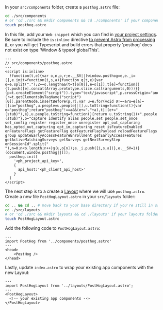 In your `src/components` folder, create a `posthog.astro` file:

```bash
cd ./src/components 
# or 'cd ./src && mkdir components && cd ./components' if your components folder doesnt exist 
touch posthog.astro
```

In this file, add your `Web snippet` which you can find in [your project settings](https://us.posthog.com/settings/project#snippet). Be sure to include the `is:inline` directive [to prevent Astro from processing it](https://docs.astro.build/en/guides/client-side-scripts/#opting-out-of-processing), or you will get Typescript and build errors that property 'posthog' does not exist on type 'Window & typeof globalThis'.

```astro file=posthog.astro
---
// src/components/posthog.astro
---
<script is:inline>
  !function(t,e){var o,n,p,r;e.__SV||(window.posthog=e,e._i=[],e.init=function(i,s,a){function g(t,e){var o=e.split(".");2==o.length&&(t=t[o[0]],e=o[1]),t[e]=function(){t.push([e].concat(Array.prototype.slice.call(arguments,0)))}}(p=t.createElement("script")).type="text/javascript",p.crossOrigin="anonymous",p.async=!0,p.src=s.api_host+"/static/array.js",(r=t.getElementsByTagName("script")[0]).parentNode.insertBefore(p,r);var u=e;for(void 0!==a?u=e[a]=[]:a="posthog",u.people=u.people||[],u.toString=function(t){var e="posthog";return"posthog"!==a&&(e+="."+a),t||(e+=" (stub)"),e},u.people.toString=function(){return u.toString(1)+".people (stub)"},o="capture identify alias people.set people.set_once set_config register register_once unregister opt_out_capturing has_opted_out_capturing opt_in_capturing reset isFeatureEnabled onFeatureFlags getFeatureFlag getFeatureFlagPayload reloadFeatureFlags group updateEarlyAccessFeatureEnrollment getEarlyAccessFeatures getActiveMatchingSurveys getSurveys getNextSurveyStep onSessionId".split(" "),n=0;n<o.length;n++)g(u,o[n]);e._i.push([i,s,a])},e.__SV=1)}(document,window.posthog||[]);
  posthog.init(
    '<ph_project_api_key>',
    {
      api_host:'<ph_client_api_host>'
    }
  )
</script>
```

The next step is to a create a [Layout](https://docs.astro.build/en/core-concepts/layouts/) where we will use `posthog.astro`. Create a new file `PostHogLayout.astro` in your `src/layouts` folder:

```bash
cd .. && cd .. # move back to your base directory if you're still in src/components/posthog.astro
cd ./src/layouts
# or 'cd ./src && mkdir layouts && cd ./layouts' if your layouts folder doesn't exist yet
touch PostHogLayout.astro
```

Add the following code to `PostHogLayout.astro`:

```astro file=PostHogLayout.astro
---
import PostHog from '../components/posthog.astro'
---
<head>
	<PostHog />
</head>
```

Lastly, update `index.astro` to wrap your existing app components with the new Layout:

```astro file=index.astro
---
import PostHogLayout from '../layouts/PostHogLayout.astro';
---
<PostHogLayout>
  <!-- your existing app components -->
</PostHogLayout>
```
